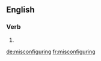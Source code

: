 ==English==

===Verb===
{{head|en|present participle}}

# {{present participle of|misconfigure|lang=en}}

[[de:misconfiguring]]
[[fr:misconfiguring]]